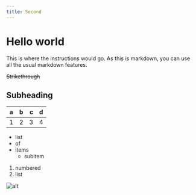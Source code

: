 ```yaml
---
title: Second
---
```


# Hello world

This is where the instructions would go.
As this is markdown, you can use all the usual markdown features.

~~Strikethrough~~

## Subheading

| a | b  |  c |  d  |
| - | :- | -: | :-: |
| 1 | 2  |  3 |  4  |


- list
- of
- items
  - subitem

1. numbered
2. list

![alt](./testpattern.jpg 'title')
